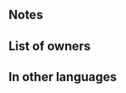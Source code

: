 {{Weapon Infobox
|tagid=SID_光のブレス
|weaponType=Dragonstone
|might=9
|range=1
|effect=If unit initiates combat, grants Def/Res+4 to adjacent allies for 1 turn after combat.
|cost=200
|exclusive=0
|statModifiers=0,9,0,0,0
|next=Light Breath+
|promotionRarity=5
|promotionTier=1
|required=Fire Breath+
|SE=se_effect_lightbreath.flac
|properties=random_all
}}
==Notes==
{{Bonuses}}
==List of owners==
{{Skill Hero List}}
==In other languages==
{{OtherLanguages
|japanese=光のブレス
|german=Heller Atem
|spanishEU=Aliento radiante
|spanishLA=Soplo de luz
|french=Souffle lumineux
|italian=Soffio di luce
|chineseTW=光之吐息
|portuguese=Sopro de luz
}}
{{Weapons Navbox}}